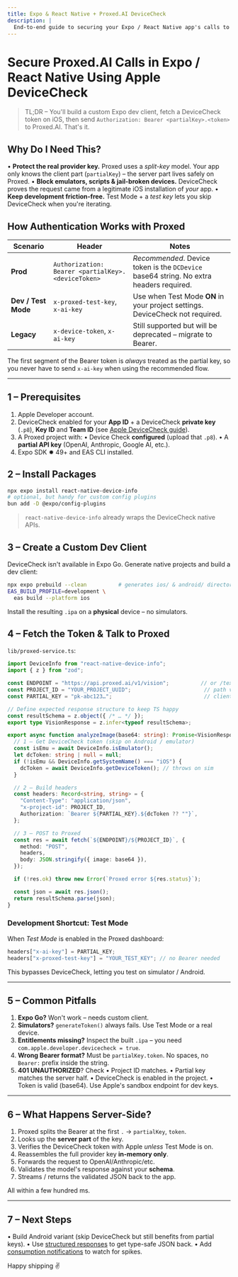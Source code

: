```yaml
---
title: Expo & React Native + Proxed.AI DeviceCheck
description: |
  End-to-end guide to securing your Expo / React Native app's calls to Proxed.AI using Apple's DeviceCheck, partial API keys and the Bearer-token authentication flow.
---
```


# Secure Proxed.AI Calls in Expo / React Native Using Apple DeviceCheck

> TL;DR – You'll build a custom Expo dev client, fetch a DeviceCheck token on iOS, then send `Authorization: Bearer <partialKey>.<token>` to Proxed.AI. That's it.

## Why Do I Need This?

• **Protect the real provider key.** Proxed uses a *split-key* model. Your app only knows the client part (``partialKey``) – the server part lives safely on Proxed.
• **Block emulators, scripts & jail-broken devices.** DeviceCheck proves the request came from a legitimate iOS installation of *your* app.
• **Keep development friction-free.** Test Mode + a *test key* lets you skip DeviceCheck when you're iterating.

## How Authentication Works with Proxed

| Scenario | Header | Notes |
| --- | --- | --- |
| **Prod** | `Authorization: Bearer <partialKey>.<deviceToken>` | *Recommended*. Device token is the `DCDevice` base64 string. No extra headers required. |
| **Dev / Test Mode** | `x-proxed-test-key`, `x-ai-key` | Use when Test Mode **ON** in your project settings. DeviceCheck not required. |
| **Legacy** | `x-device-token`, `x-ai-key` | Still supported but will be deprecated – migrate to Bearer. |

The first segment of the Bearer token is *always* treated as the partial key, so you never have to send `x-ai-key` when using the recommended flow.

---

## 1 – Prerequisites

1. Apple Developer account.
2. DeviceCheck enabled for your **App ID** + a DeviceCheck **private key** (`.p8`), **Key ID** and **Team ID** (see [Apple DeviceCheck guide](/docs/device-check)).
3. A Proxed project with:
   • Device Check **configured** (upload that `.p8`).
   • A **partial API key** (OpenAI, Anthropic, Google AI, etc.).
4. Expo SDK ✹ 49+ and EAS CLI installed.

## 2 – Install Packages

```bash
npx expo install react-native-device-info
# optional, but handy for custom config plugins
bun add -D @expo/config-plugins
```

> `react-native-device-info` already wraps the DeviceCheck native APIs.

## 3 – Create a Custom Dev Client

DeviceCheck isn't available in Expo Go. Generate native projects and build a dev client:

```bash
npx expo prebuild --clean          # generates ios/ & android/ directories
EAS_BUILD_PROFILE=development \
  eas build --platform ios
```

Install the resulting `.ipa` on a **physical** device – no simulators.

## 4 – Fetch the Token & Talk to Proxed

`lib/proxed-service.ts`:

```ts
import DeviceInfo from "react-native-device-info";
import { z } from "zod";

const ENDPOINT = "https://api.proxed.ai/v1/vision";          // or /text, /pdf, /openai/{projectId}/* ...
const PROJECT_ID = "YOUR_PROJECT_UUID";                       // path variant also works
const PARTIAL_KEY = "pk-abc123…";                             // client half of your provider key

// Define expected response structure to keep TS happy
const resultSchema = z.object({ /* … */ });
export type VisionResponse = z.infer<typeof resultSchema>;

export async function analyzeImage(base64: string): Promise<VisionResponse> {
  // 1 – Get DeviceCheck token (skip on Android / emulator)
  const isEmu = await DeviceInfo.isEmulator();
  let dcToken: string | null = null;
  if (!isEmu && DeviceInfo.getSystemName() === "iOS") {
    dcToken = await DeviceInfo.getDeviceToken(); // throws on sim
  }

  // 2 – Build headers
  const headers: Record<string, string> = {
    "Content-Type": "application/json",
    "x-project-id": PROJECT_ID,
    Authorization: `Bearer ${PARTIAL_KEY}.${dcToken ?? ""}`,
  };

  // 3 – POST to Proxed
  const res = await fetch(`${ENDPOINT}/${PROJECT_ID}`, {
    method: "POST",
    headers,
    body: JSON.stringify({ image: base64 }),
  });

  if (!res.ok) throw new Error(`Proxed error ${res.status}`);

  const json = await res.json();
  return resultSchema.parse(json);
}
```

### Development Shortcut: Test Mode

When *Test Mode* is enabled in the Proxed dashboard:

```ts
headers["x-ai-key"] = PARTIAL_KEY;
headers["x-proxed-test-key"] = "YOUR_TEST_KEY"; // no Bearer needed
```

This bypasses DeviceCheck, letting you test on simulator / Android.

---

## 5 – Common Pitfalls

1. **Expo Go?** Won't work – needs custom client.
2. **Simulators?** `generateToken()` always fails. Use Test Mode or a real device.
3. **Entitlements missing?** Inspect the built `.ipa` – you need `com.apple.developer.devicecheck = true`.
4. **Wrong Bearer format?** Must be `partialKey.token`. No spaces, no `Bearer:` prefix inside the string.
5. **401 UNAUTHORIZED**? Check
   • Project ID matches.
   • Partial key matches the server half.
   • DeviceCheck is enabled in the project.
   • Token is valid (base64). Use Apple's sandbox endpoint for dev keys.

---

## 6 – What Happens Server-Side?

1. Proxed splits the Bearer at the first `.` → `partialKey`, `token`.
2. Looks up the **server part** of the key.
3. Verifies the DeviceCheck token with Apple *unless* Test Mode is on.
4. Reassembles the full provider key **in-memory only**.
5. Forwards the request to OpenAI/Anthropic/etc.
6. Validates the model's response against your **schema**.
7. Streams / returns the validated JSON back to the app.

All within a few hundred ms.

---

## 7 – Next Steps

• Build Android variant (skip DeviceCheck but still benefits from partial keys).
• Use [structured responses](/docs/structured-responses) to get type-safe JSON back.
• Add [consumption notifications](/updates/consumption-notifications) to watch for spikes.

Happy shipping ✌️
